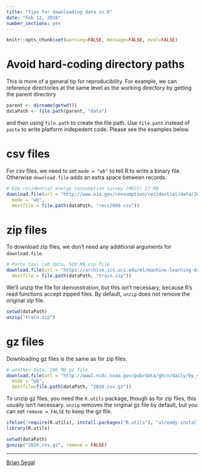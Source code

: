 ```yaml
---
title: "Tips for downloading data in R"
date: "Feb 12, 2016"
number_sections: yes
---
```


```r
knitr::opts_chunk$set(warning=FALSE, message=FALSE, eval=FALSE)
```

# Avoid hard-coding directory paths

This is more of a general tip for reproducibility. For example, we can reference directories at the same level as the working directory by getting the parent directory

```r
parent <- dirname(getwd())
dataPath <- file.path(parent, "data")
```

and then using `file.path` to create the file path. Use `file.path` instead of `paste` to write platform indepedent code. Please see the examples below.

# csv files

For csv files, we need to set `mode = "wb"` to tell R to write a binary file. Otherwise `download.file` adds an extra space between records.

```r
# EIA residential energy consumption survey (RECS) 27 MB
download.file(url = "http://www.eia.gov/consumption/residential/data/2009/csv/recs2009_public.csv",
  mode = "wb",
  destfile = file.path(dataPath, "recs2009.csv"))
```

# zip files

To download zip files, we don't need any additional arguments for `download.file`.

```r
# Porto taxi cab data, 520 MB zip file
download.file(url = "https://archive.ics.uci.edu/ml/machine-learning-databases/00339/train.csv.zip",
  destfile = file.path(dataPath, "train.zip"))
```

We'll unzip the file for demonstration, but this isn't necessary, because R's read functions accept zipped files. By default, `unzip` does not remove the original zip file. 

```r
setwd(dataPath)
unzip("train.zip")
```

# gz files

Downloading gz files is the same as for zip files.

```r
# weather data, 206 MB gz file
download.file(url = "http://www1.ncdc.noaa.gov/pub/data/ghcn/daily/by_year/2010.csv.gz",
  mode = "wb",
  destfile=file.path(dataPath, "2010.csv.gz"))
```

To unzip gz files, you need the `R.utils` package, though as for zip files, this usually isn't necessary. `unzip` removes the original gz file by default, but you can set `remove = FALSE` to keep the gz file.

```r
ifelse(!require(R.utils), install.packages("R.utils"), "already installed")
library(R.utils)

setwd(dataPath)
gunzip("2010.csv.gz", remove = FALSE)
```

---

[Brian Segal](https://github.com/bdsegal)
